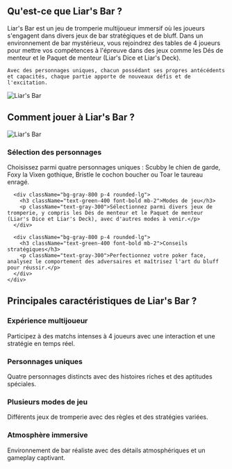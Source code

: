 ## Qu'est-ce que Liar's Bar ?

<div className="flex flex-col md:flex-row items-center gap-8">
  <div className="w-full md:w-1/2 text-xl">
    Liar's Bar est un jeu de tromperie multijoueur immersif où les joueurs s'engagent dans divers jeux de bar stratégiques et de bluff. Dans un environnement de bar mystérieux, vous rejoindrez des tables de 4 joueurs pour mettre vos compétences à l'épreuve dans des jeux comme les Dés de menteur et le Paquet de menteur (Liar's Dice et Liar's Deck).

    Avec des personnages uniques, chacun possédant ses propres antécédents et capacités, chaque partie apporte de nouveaux défis et de l'excitation.
  </div>
  <div className="w-full md:w-1/2 flex justify-center items-center">
    <img 
      src="https://sprunkiretake.fun/games/liar-s-bar/game_screenshot.webp" 
      alt="Liar's Bar" 
      className="w-4/5 h-auto"
    />
  </div>
</div>

## Comment jouer à Liar's Bar ?

<div className="flex flex-col md:flex-row items-center gap-8">
  <div className="w-full md:w-1/2">
    <img 
      src="https://sprunkiretake.fun/games/liar-s-bar/game_screenshot.webp" 
      alt="Liar's Bar" 
      className="w-4/5 h-auto mx-auto"
    />
  </div>
  <div className="w-full md:w-1/2">
    <div className="grid grid-cols-1 gap-4 mt-0">
      <div className="bg-gray-800 p-4 rounded-lg">
        <h3 className="text-green-400 font-bold mb-2">Sélection des personnages</h3>
        <p className="text-gray-300">Choisissez parmi quatre personnages uniques : Scubby le chien de garde, Foxy la Vixen gothique, Bristle le cochon boucher ou Toar le taureau enragé.</p>
      </div>

      <div className="bg-gray-800 p-4 rounded-lg">
        <h3 className="text-green-400 font-bold mb-2">Modes de jeu</h3>
        <p className="text-gray-300">Sélectionnez parmi divers jeux de tromperie, y compris les Dés de menteur et le Paquet de menteur (Liar's Dice et Liar's Deck), avec d'autres modes à venir.</p>
      </div>

      <div className="bg-gray-800 p-4 rounded-lg">
        <h3 className="text-green-400 font-bold mb-2">Conseils stratégiques</h3>
        <p className="text-gray-300">Perfectionnez votre poker face, analysez le comportement des adversaires et maîtrisez l'art du bluff pour réussir.</p>
      </div>
    </div>
  </div>
</div>

## Principales caractéristiques de Liar's Bar ?

<div className="grid grid-cols-1 md:grid-cols-2 gap-4">
  <div className="bg-gray-800 p-4 rounded-lg">
    <h3 className="text-green-400 font-bold mb-2">Expérience multijoueur</h3>
    <p className="text-gray-300">Participez à des matchs intenses à 4 joueurs avec une interaction et une stratégie en temps réel.</p>
  </div>

  <div className="bg-gray-800 p-4 rounded-lg">
    <h3 className="text-green-400 font-bold mb-2">Personnages uniques</h3>
    <p className="text-gray-300">Quatre personnages distincts avec des histoires riches et des aptitudes spéciales.</p>
  </div>

  <div className="bg-gray-800 p-4 rounded-lg">
    <h3 className="text-green-400 font-bold mb-2">Plusieurs modes de jeu</h3>
    <p className="text-gray-300">Différents jeux de tromperie avec des règles et des stratégies variées.</p>
  </div>

  <div className="bg-gray-800 p-4 rounded-lg">
    <h3 className="text-green-400 font-bold mb-2">Atmosphère immersive</h3>
    <p className="text-gray-300">Environnement de bar réaliste avec des détails atmosphériques et un gameplay captivant.</p>
  </div>
</div>